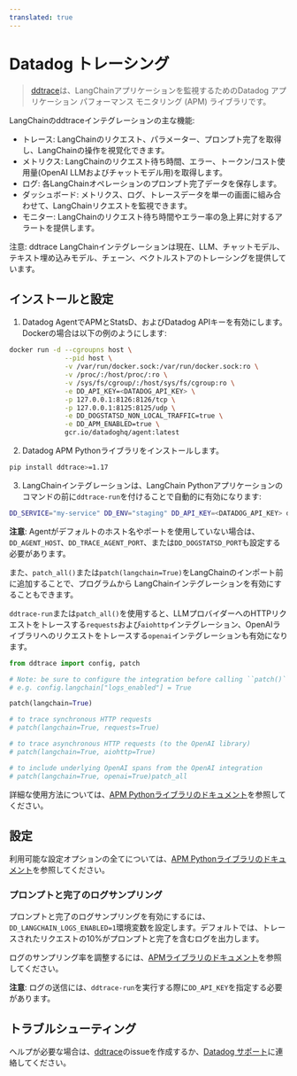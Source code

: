 ```yaml
---
translated: true
---
```


# Datadog トレーシング

>[ddtrace](https://github.com/DataDog/dd-trace-py)は、LangChainアプリケーションを監視するためのDatadog アプリケーション パフォーマンス モニタリング (APM) ライブラリです。

LangChainのddtraceインテグレーションの主な機能:
- トレース: LangChainのリクエスト、パラメーター、プロンプト完了を取得し、LangChainの操作を視覚化できます。
- メトリクス: LangChainのリクエスト待ち時間、エラー、トークン/コスト使用量(OpenAI LLMおよびチャットモデル用)を取得します。
- ログ: 各LangChainオペレーションのプロンプト完了データを保存します。
- ダッシュボード: メトリクス、ログ、トレースデータを単一の画面に組み合わせて、LangChainリクエストを監視できます。
- モニター: LangChainのリクエスト待ち時間やエラー率の急上昇に対するアラートを提供します。

注意: ddtrace LangChainインテグレーションは現在、LLM、チャットモデル、テキスト埋め込みモデル、チェーン、ベクトルストアのトレーシングを提供しています。

## インストールと設定

1. Datadog AgentでAPMとStatsD、およびDatadog APIキーを有効にします。Dockerの場合は以下の例のようにします:

```bash
docker run -d --cgroupns host \
              --pid host \
              -v /var/run/docker.sock:/var/run/docker.sock:ro \
              -v /proc/:/host/proc/:ro \
              -v /sys/fs/cgroup/:/host/sys/fs/cgroup:ro \
              -e DD_API_KEY=<DATADOG_API_KEY> \
              -p 127.0.0.1:8126:8126/tcp \
              -p 127.0.0.1:8125:8125/udp \
              -e DD_DOGSTATSD_NON_LOCAL_TRAFFIC=true \
              -e DD_APM_ENABLED=true \
              gcr.io/datadoghq/agent:latest
```

2. Datadog APM Pythonライブラリをインストールします。

```bash
pip install ddtrace>=1.17
```

3. LangChainインテグレーションは、LangChain Pythonアプリケーションのコマンドの前に`ddtrace-run`を付けることで自動的に有効になります:

```bash
DD_SERVICE="my-service" DD_ENV="staging" DD_API_KEY=<DATADOG_API_KEY> ddtrace-run python <your-app>.py
```

**注意**: Agentがデフォルトのホスト名やポートを使用していない場合は、`DD_AGENT_HOST`、`DD_TRACE_AGENT_PORT`、または`DD_DOGSTATSD_PORT`も設定する必要があります。

また、`patch_all()`または`patch(langchain=True)`をLangChainのインポート前に追加することで、プログラムから LangChainインテグレーションを有効にすることもできます。

`ddtrace-run`または`patch_all()`を使用すると、LLMプロバイダーへのHTTPリクエストをトレースする`requests`および`aiohttp`インテグレーション、OpenAIライブラリへのリクエストをトレースする`openai`インテグレーションも有効になります。

```python
from ddtrace import config, patch

# Note: be sure to configure the integration before calling ``patch()``!
# e.g. config.langchain["logs_enabled"] = True

patch(langchain=True)

# to trace synchronous HTTP requests
# patch(langchain=True, requests=True)

# to trace asynchronous HTTP requests (to the OpenAI library)
# patch(langchain=True, aiohttp=True)

# to include underlying OpenAI spans from the OpenAI integration
# patch(langchain=True, openai=True)patch_all
```

詳細な使用方法については、[APM Pythonライブラリのドキュメント](https://ddtrace.readthedocs.io/en/stable/installation_quickstart.html)を参照してください。

## 設定

利用可能な設定オプションの全てについては、[APM Pythonライブラリのドキュメント](https://ddtrace.readthedocs.io/en/stable/integrations.html#langchain)を参照してください。

### プロンプトと完了のログサンプリング

プロンプトと完了のログサンプリングを有効にするには、`DD_LANGCHAIN_LOGS_ENABLED=1`環境変数を設定します。デフォルトでは、トレースされたリクエストの10%がプロンプトと完了を含むログを出力します。

ログのサンプリング率を調整するには、[APMライブラリのドキュメント](https://ddtrace.readthedocs.io/en/stable/integrations.html#langchain)を参照してください。

**注意**: ログの送信には、`ddtrace-run`を実行する際に`DD_API_KEY`を指定する必要があります。

## トラブルシューティング

ヘルプが必要な場合は、[ddtrace](https://github.com/DataDog/dd-trace-py)のissueを作成するか、[Datadog サポート](https://docs.datadoghq.com/help/)に連絡してください。
